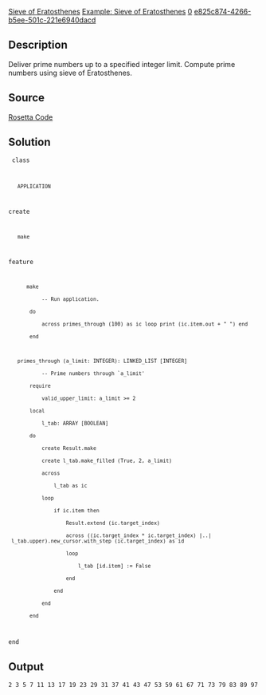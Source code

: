 [[Property:title|Sieve of Eratosthenes]]
[[Property:link_title|Example: Sieve of Eratosthenes]]
[[Property:weight|0]]
[[Property:uuid|e825c874-4266-b5ee-501c-221e6940dacd]]

==Description==

Deliver prime numbers up to a specified integer limit. Compute prime numbers using sieve of Eratosthenes.


==Source==

[http://rosettacode.org/wiki/Seive_of_Eratosthenes Rosetta Code]


==Solution==

<code>
class
    APPLICATION

create
    make

feature
       make
            -- Run application.
        do
            across primes_through (100) as ic loop print (ic.item.out + " ") end
        end

    primes_through (a_limit: INTEGER): LINKED_LIST [INTEGER]
            -- Prime numbers through `a_limit'
        require
            valid_upper_limit: a_limit >= 2
        local
            l_tab: ARRAY [BOOLEAN]
        do
            create Result.make
            create l_tab.make_filled (True, 2, a_limit)
            across
                l_tab as ic
            loop
                if ic.item then
                    Result.extend (ic.target_index)
                    across ((ic.target_index * ic.target_index) |..| l_tab.upper).new_cursor.with_step (ic.target_index) as id
                    loop
                        l_tab [id.item] := False
                    end
                end
            end
        end
end
</code>


==Output==

<code lang="text">
2 3 5 7 11 13 17 19 23 29 31 37 41 43 47 53 59 61 67 71 73 79 83 89 97
</code>


